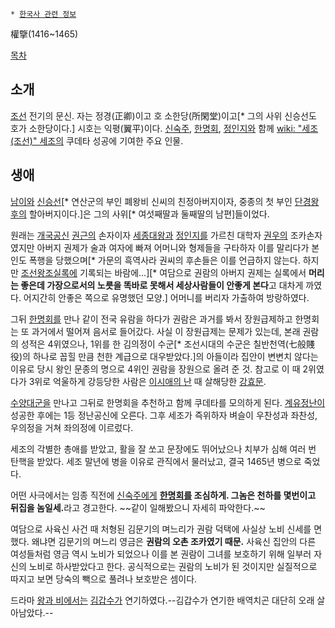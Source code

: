  * [[한국사 관련 정보]]

權擥(1416~1465)

[[목차]]
== 소개 ==
[[조선]] 전기의 문신. 자는 정경(正卿)이고 호 소한당(所閑堂)이고[* 그의 사위 신승선도 호가 소한당이다.] 시호는 익평(翼平)이다. [[신숙주]], [[한명회]], [[정인지]]와 함께 [[wiki: "세조(조선)" 세조]]의 쿠데타 성공에 기여한 주요 인물. 

== 생애 ==
[[남이]]와 [[신승선]][* 연산군의 부인 폐왕비 신씨의 친정아버지이자, 중종의 첫 부인 [[단경왕후]]의 할아버지이다.]은 그의 사위[* 여섯째딸과 둘째딸의 남편]들이었다.

원래는 [[개국공신]] [[권근]]의 손자이자 [[세종대왕]]과 [[정인지]]를 가르친 대학자 [[권우]]의 조카손자였지만 아버지 권제가 술과 여자에 빠져 어머니와 형제들을 구타하자 이를 말리다가 본인도 폭행을 당했으며[* 가문의 흑역사라 권씨의 후손들은 이를 언급하지 않는다. 하지만 [[조선왕조실록]]에 기록되는 바람에...][* 여담으로 권람의 아버지 권제는 실록에서 '''머리는 좋은데 가장으로서의 노릇을 똑바로 못해서 세상사람들이 안좋게 본다'''고 대차게 까였다. 어지간히 안좋은 쪽으로 유명했던 모양.] 어머니를 버리자 가출하여 방랑하였다.

그뒤 [[한명회]]를 만나 같이 전국 유람을 하다가 권람은 과거를 봐서 장원급제하고 한명회는 또 과거에서 떨어져 음서로 들어갔다. 사실 이 장원급제는 문제가 있는데, 본래 권람의 성적은 4위였으나, 1위를 한 김의정이 수군[* 조선시대의 수군은 칠반천역(七般賤役)의 하나로 꼽힐 만큼 천한 계급으로 대우받았다.]의 아들이라 집안이 변변치 않다는 이유로 당시 왕인 문종의 명으로 4위인 권람을 장원으로 올려 준 것. 참고로 이 때 2위였다가 3위로 억울하게 강등당한 사람은 [[이시애의 난]] 때 살해당한 [[강효문]].


[[수양대군]]을 만나고 그뒤로 한명회을 추천하고 함께 쿠데타를 모의하게 된다. [[계유정난]]이 성공한 후에는 1등 정난공신에 오른다. 그후 세조가 즉위하자 벼슬이 우찬성과 좌찬성, 우의정을 거쳐 좌의정에 이르렀다.

세조의 각별한 총애를 받았고, 활을 잘 쏘고 문장에도 뛰어났으나 치부가 심해 여러 번 탄핵을 받았다. 세조 말년에 병을 이유로 관직에서 물러났고, 결국 1465년 병으로 죽었다.

어떤 사극에서는 임종 직전에 [[신숙주]]에게 '''[[한명회]]를 조심하게. 그놈은 천하를 몇번이고 뒤집을 놈일세.'''라고 경고한다. ~~같이 일해봤으니 자세히 파악한다.~~

여담으로 사육신 사건 때 처형된 김문기의 며느리가 권람 덕택에 사실상 노비 신세를 면했다. 왜냐면 김문기의 며느리 영금은 '''권람의 오촌 조카였기 때문.''' 사육신 집안의 다른 여성들처럼 영금 역시 노비가 되었으나 이를 본 권람이 그녀를 보호하기 위해 일부러 자신의 노비로 하사받았다고 한다. 공식적으로는 권람의 노비가 된 것이지만 실질적으로 따지고 보면 당숙의 빽으로 풀려나 보호받은 셈이다.

드라마 [[왕과 비]]에서는 [[김갑수]]가 연기하였다.--김갑수가 연기한 배역치곤 대단히 오래 살아남았다.--

